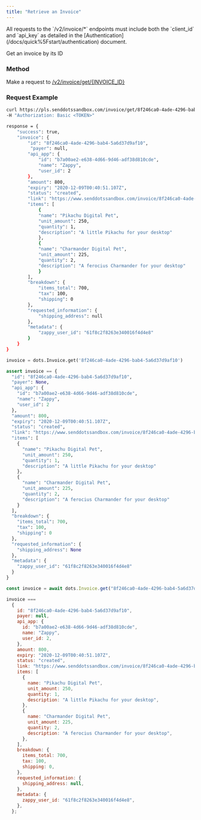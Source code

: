 ```yaml
---
title: "Retrieve an Invoice"
---
```


<Note>
  All requests to the `/v2/invoice/*` endpoints must include both the
  `client_id` and `api_key` as detailed in the
  [Authentication](/docs/quick%5Fstart/authentication) document.
</Note>

Get an invoice by its ID

### Method

Make a request to [/v2/invoice/get/{INVOICE_ID}](/api#tag/invoices/paths/~1api~1invoice~1get~1%7Binvoice%5Fid%7D/get)

### Request Example

<CodeGroup>

```bash cURL
curl https://pls.senddotssandbox.com/invoice/get/8f246ca0-4ade-4296-bab4-5a6d37d9af10 \
-H "Authorization: Basic <TOKEN>"

response = {
    "success": true,
    "invoice": {
        "id": "8f246ca0-4ade-4296-bab4-5a6d37d9af10",
         "payer": null,
        "api_app": {
            "id": "b7a00ae2-e638-4d66-9d46-adf38d810cde",
            "name": "Zappy",
            "user_id": 2
        },
        "amount": 800,
        "expiry": "2020-12-09T00:40:51.107Z",
        "status": "created",
        "link": "https://www.senddotssandbox.com/invoice/8f246ca0-4ade-4296-bab4-5a6d37d9af10",
        "items": [
            {
            "name": "Pikachu Digital Pet",
            "unit_amount": 250,
            "quantity": 1,
            "description": "A little Pikachu for your desktop"
            },
            {
            "name": "Charmander Digital Pet",
            "unit_amount": 225,
            "quantity": 2,
            "description": "A ferocius Charmander for your desktop"
            }
        ],
        "breakdown": {
            "items_total": 700,
            "tax": 100,
            "shipping": 0
        },
        "requested_information": {
            "shipping_address": null
        },
        "metadata": {
            "zappy_user_id": "61f8c2f8263e340016f4d4e8"
        }
    }
}

```

```python Python
invoice = dots.Invoice.get('8f246ca0-4ade-4296-bab4-5a6d37d9af10')

assert invoice == {
  "id": "8f246ca0-4ade-4296-bab4-5a6d37d9af10",
  "payer": None,
  "api_app": {
    "id": "b7a00ae2-e638-4d66-9d46-adf38d810cde",
    "name": "Zappy",
    "user_id": 2
  },
  "amount": 800,
  "expiry": "2020-12-09T00:40:51.107Z",
  "status": "created",
  "link": "https://www.senddotssandbox.com/invoice/8f246ca0-4ade-4296-bab4-5a6d37d9af10",
  "items": [
    {
      "name": "Pikachu Digital Pet",
      "unit_amount": 250,
      "quantity": 1,
      "description": "A little Pikachu for your desktop"
    },
    {
      "name": "Charmander Digital Pet",
      "unit_amount": 225,
      "quantity": 2,
      "description": "A ferocius Charmander for your desktop"
    }
  ],
  "breakdown": {
    "items_total": 700,
    "tax": 100,
    "shipping": 0
  },
  "requested_information": {
    "shipping_address": None
  },
  "metadata": {
    "zappy_user_id": "61f8c2f8263e340016f4d4e8"
  }
}
```

```javascript NodeJS
const invoice = await dots.Invoice.get("8f246ca0-4ade-4296-bab4-5a6d37d9af10");

invoice ===
  {
    id: "8f246ca0-4ade-4296-bab4-5a6d37d9af10",
    payer: null,
    api_app: {
      id: "b7a00ae2-e638-4d66-9d46-adf38d810cde",
      name: "Zappy",
      user_id: 2,
    },
    amount: 800,
    expiry: "2020-12-09T00:40:51.107Z",
    status: "created",
    link: "https://www.senddotssandbox.com/invoice/8f246ca0-4ade-4296-bab4-5a6d37d9af10",
    items: [
      {
        name: "Pikachu Digital Pet",
        unit_amount: 250,
        quantity: 1,
        description: "A little Pikachu for your desktop",
      },
      {
        name: "Charmander Digital Pet",
        unit_amount: 225,
        quantity: 2,
        description: "A ferocius Charmander for your desktop",
      },
    ],
    breakdown: {
      items_total: 700,
      tax: 100,
      shipping: 0,
    },
    requested_information: {
      shipping_address: null,
    },
    metadata: {
      zappy_user_id: "61f8c2f8263e340016f4d4e8",
    },
  };
```

</CodeGroup>
